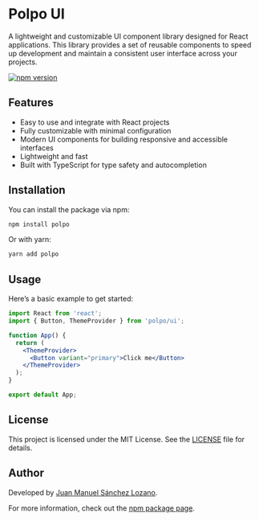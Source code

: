 
<Meta title="Getting Started" />

# Polpo UI

A lightweight and customizable UI component library designed for React applications. This library provides a set of reusable components to speed up development and maintain a consistent user interface across your projects.

[![npm version](https://badge.fury.io/js/polpo.svg)](https://www.npmjs.com/package/polpo)

## Features

- Easy to use and integrate with React projects
- Fully customizable with minimal configuration
- Modern UI components for building responsive and accessible interfaces
- Lightweight and fast
- Built with TypeScript for type safety and autocompletion


## Installation

You can install the package via npm:

```bash
npm install polpo
```

Or with yarn:

```bash
yarn add polpo
```


## Usage

Here’s a basic example to get started:

```jsx
import React from 'react';
import { Button, ThemeProvider } from 'polpo/ui';

function App() {
  return (
    <ThemeProvider>
      <Button variant="primary">Click me</Button>
    </ThemeProvider>
  );
}

export default App;
```

## License

This project is licensed under the MIT License. See the [LICENSE](./LICENSE) file for details.

## Author

Developed by [Juan Manuel Sánchez Lozano](https://juanmsl.com).

For more information, check out the [npm package page](https://www.npmjs.com/package/polpo).
